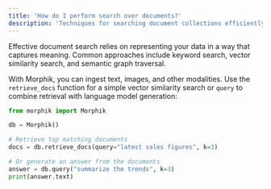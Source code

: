 ```yaml
---
title: 'How do I perform search over documents?'
description: 'Techniques for searching document collections efficiently'
---
```


Effective document search relies on representing your data in a way that captures meaning. Common approaches include keyword search, vector similarity search, and semantic graph traversal. 

With Morphik, you can ingest text, images, and other modalities. Use the `retrieve_docs` function for a simple vector similarity search or `query` to combine retrieval with language model generation:

```python
from morphik import Morphik

db = Morphik()

# Retrieve top matching documents
docs = db.retrieve_docs(query="latest sales figures", k=3)

# Or generate an answer from the documents
answer = db.query("summarize the trends", k=3)
print(answer.text)
```